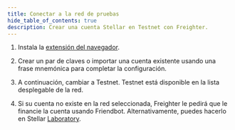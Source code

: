 ```yaml
---
title: Conectar a la red de pruebas
hide_table_of_contents: true
description: Crear una cuenta Stellar en Testnet con Freighter.
---
```


1. Instala la [extensión del navegador](https://www.freighter.app).

2. Crear un par de claves o importar una cuenta existente usando una frase mnemónica para completar la configuración.

3. A continuación, cambiar a Testnet. Testnet está disponible en la lista desplegable de la red.

4. Si su cuenta no existe en la red seleccionada, Freighter le pedirá que le financie la cuenta usando Friendbot. Alternativamente, puedes hacerlo en Stellar [Laboratory](https://laboratory.stellar.org/#account-creator).
